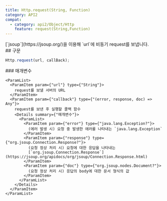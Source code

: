 ```yaml
---
title: Http.request(String, Function)
category: API2
compat:
  - category: api2/Object/Http
    feature: request(String,Function)
---
```


<Section>
  [`jsoup`](https://jsoup.org/)을 이용해 `url`에 비동기 request를 보냅니다.
</Section>
<Section>
  ## 구문

  ~~~js
  Http.request(url, callBack);
  ~~~

  <Section>
    ### 매개변수

    <ParamList>
      <ParamItem param={"url"} type={"String"}>
        request를 보낼 서버의 URL
      </ParamItem>
      <ParamItem param={"callback"} type={"(error, response, doc) => Any"}>
        request를 보낸 후 실행할 콜백 함수
        <Details summary={"매개변수"}>
          <ParamList>
            <ParamItem param={"error"} type={"java.lang.Exception?"}>
              (에러 발생 시) 요청 중 발생한 에러를 나타내는 `java.lang.Exception`
            </ParamItem>
            <ParamItem param={"response"} type={"org.jsoup.Connection.Response?"}>
              (요청 정상 처리 시) 요청에 대한 응답을 나타내는
              [`org.jsoup.Connection.Response`](https://jsoup.org/apidocs/org/jsoup/Connection.Response.html)
            </ParamItem>
            <ParamItem param={"doc"} type={"org.jsoup.nodes.Document?"}>
              (요청 정상 처리 시) 응답의 body에 대한 문서 형식의 값
            </ParamItem>
          </ParamList>
        </Details>
      </ParamItem>
    </ParamList>
  </Section>
</Section>